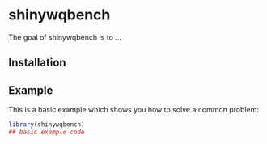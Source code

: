 
# shinywqbench

<!-- badges: start -->
<!-- badges: end -->

The goal of shinywqbench is to ...

## Installation


## Example

This is a basic example which shows you how to solve a common problem:

``` r
library(shinywqbench)
## basic example code
```
